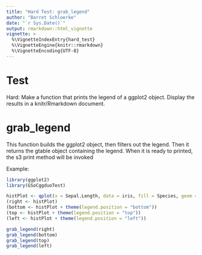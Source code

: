 ```yaml
---
title: "Hard Test: grab_legend"
author: "Barret Schloerke"
date: "`r Sys.Date()`"
output: rmarkdown::html_vignette
vignette: >
  %\VignetteIndexEntry{hard_test}
  %\VignetteEngine{knitr::rmarkdown}
  %\VignetteEncoding{UTF-8}
---
```


# Test

Hard: Make a function that prints the legend of a ggplot2 object. Display the results in a knitr/Rmarkdown document.

# grab_legend

This function builds the ggplot2 object, then filters out the legend.  Then it returns the gtable object containing the legend.  When it is ready to printed, the s3 print method will be invoked

Example:
```r
library(ggplot2)
library(GSoCggduoTest)

histPlot <- qplot(x = Sepal.Length, data = iris, fill = Species, geom = "histogram", binwidth = 1/4)
(right <- histPlot)
(bottom <- histPlot + theme(legend.position = "bottom"))
(top <- histPlot + theme(legend.position = "top"))
(left <- histPlot + theme(legend.position = "left"))

grab_legend(right)
grab_legend(bottom)
grab_legend(top)
grab_legend(left)
```

